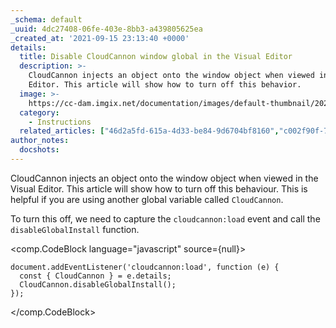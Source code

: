 ```yaml
---
_schema: default
_uuid: 4dc27408-06fe-403e-8bb3-a439805625ea
_created_at: '2021-09-15 23:13:40 +0000'
details:
  title: Disable CloudCannon window global in the Visual Editor
  description: >-
    CloudCannon injects an object onto the window object when viewed in the Visual
    Editor. This article will show how to turn off this behavior.
  image: >-
    https://cc-dam.imgix.net/documentation/images/default-thumbnail/2023-Q4/CloudCannon-Documentation-Thumbnail.png
  category:
    - Instructions
  related_articles: ["46d2a5fd-615a-4d33-be84-9d6704bf8160","c002f90f-7a89-43d9-b238-3955ddec4604"]
author_notes:
  docshots:
---
```

CloudCannon injects an object onto the window object when viewed in the Visual Editor. This article will show how to turn off this behaviour. This is helpful if you are using another global variable called `CloudCannon`.

To turn this off, we need to capture the `cloudcannon:load` event and call the `disableGlobalInstall` function.

<comp.CodeBlock language="javascript" source={null}>
```
document.addEventListener('cloudcannon:load', function (e) {
  const { CloudCannon } = e.details;
  CloudCannon.disableGlobalInstall();
});
```
</comp.CodeBlock>
